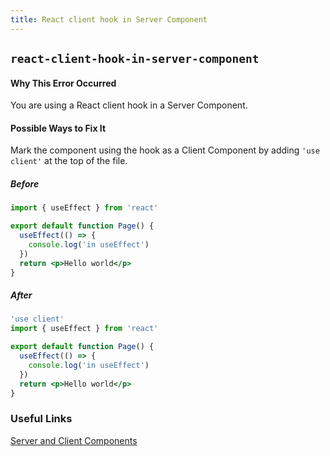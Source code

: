 ```yaml
---
title: React client hook in Server Component
---
```


## `react-client-hook-in-server-component`

#### Why This Error Occurred

You are using a React client hook in a Server Component.

#### Possible Ways to Fix It

Mark the component using the hook as a Client Component by adding `'use client'` at the top of the file.

##### Before

```jsx
import { useEffect } from 'react'

export default function Page() {
  useEffect(() => {
    console.log('in useEffect')
  })
  return <p>Hello world</p>
}
```

##### After

```jsx
'use client'
import { useEffect } from 'react'

export default function Page() {
  useEffect(() => {
    console.log('in useEffect')
  })
  return <p>Hello world</p>
}
```

### Useful Links

[Server and Client Components](https://beta.nextjs.org/docs/rendering/server-and-client-components)
